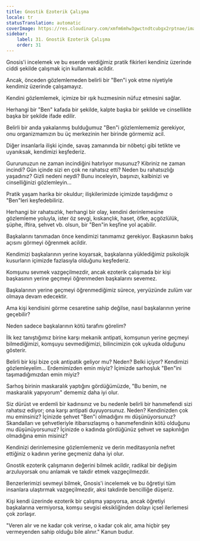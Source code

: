 ```yaml
---
title: Gnostik Ezoterik Çalışma
locale: tr
statusTranslation: automatic
coverImage: https://res.cloudinary.com/xmfm6mhw3gwctndtcubgx2rptnae/image/upload/v1740468922/small_cover_tratado_de_psicologia_revolucionaria_a4c0dca4e0.webp
sidebar:
    label: 31. Gnostik Ezoterik Çalışma
    order: 31
---
```

Gnosis'i incelemek ve bu eserde verdiğimiz pratik fikirleri kendiniz üzerinde ciddi şekilde çalışmak için kullanmak acildir.

Ancak, önceden gözlemlemeden belirli bir "Ben"i yok etme niyetiyle kendimiz üzerinde çalışamayız.

Kendini gözlemlemek, içimize bir ışık huzmesinin nüfuz etmesini sağlar.

Herhangi bir "Ben" kafada bir şekilde, kalpte başka bir şekilde ve cinsellikte başka bir şekilde ifade edilir.

Belirli bir anda yakalanmış bulduğumuz "Ben"i gözlemlememiz gerekiyor, onu organizmamızın bu üç merkezinin her birinde görmemiz acil.

Diğer insanlarla ilişki içinde, savaş zamanında bir nöbetçi gibi tetikte ve uyanıksak, kendimizi keşfederiz.

Gururunuzun ne zaman incindiğini hatırlıyor musunuz? Kibriniz ne zaman incindi? Gün içinde sizi en çok ne rahatsız etti? Neden bu rahatsızlığı yaşadınız? Gizli nedeni neydi? Bunu inceleyin, başınızı, kalbinizi ve cinselliğinizi gözlemleyin...

Pratik yaşam harika bir okuldur; ilişkilerimizde içimizde taşıdığımız o "Ben"leri keşfedebiliriz.

Herhangi bir rahatsızlık, herhangi bir olay, kendini derinlemesine gözlemleme yoluyla, ister öz sevgi, kıskançlık, haset, öfke, açgözlülük, şüphe, iftira, şehvet vb. olsun, bir "Ben"in keşfine yol açabilir.

Başkalarını tanımadan önce kendimizi tanımamız gerekiyor. Başkasının bakış açısını görmeyi öğrenmek acildir.

Kendimizi başkalarının yerine koyarsak, başkalarına yüklediğimiz psikolojik kusurların içimizde fazlasıyla olduğunu keşfederiz.

Komşunu sevmek vazgeçilmezdir, ancak ezoterik çalışmada bir kişi başkasının yerine geçmeyi öğrenmeden başkalarını sevemez.

Başkalarının yerine geçmeyi öğrenmediğimiz sürece, yeryüzünde zulüm var olmaya devam edecektir.

Ama kişi kendisini görme cesaretine sahip değilse, nasıl başkalarının yerine geçebilir?

Neden sadece başkalarının kötü tarafını görelim?

İlk kez tanıştığımız birine karşı mekanik antipati, komşunun yerine geçmeyi bilmediğimizi, komşuyu sevmediğimizi, bilincimizin çok uykuda olduğunu gösterir.

Belirli bir kişi bize çok antipatik geliyor mu? Neden? Belki içiyor? Kendimizi gözlemleyelim... Erdemimizden emin miyiz? İçimizde sarhoşluk "Ben"ini taşımadığımızdan emin miyiz?

Sarhoş birinin maskaralık yaptığını gördüğümüzde, "Bu benim, ne maskaralık yapıyorum" dememiz daha iyi olur.

Siz dürüst ve erdemli bir kadınsınız ve bu nedenle belirli bir hanımefendi sizi rahatsız ediyor; ona karşı antipati duyuyorsunuz. Neden? Kendinizden çok mu eminsiniz? İçinizde şehvet "Ben"i olmadığını mı düşünüyorsunuz? Skandalları ve şehvetleriyle itibarsızlaşmış o hanımefendinin kötü olduğunu mu düşünüyorsunuz? İçinizde o kadında gördüğünüz şehvet ve sapkınlığın olmadığına emin misiniz?

Kendinizi derinlemesine gözlemlemeniz ve derin meditasyonla nefret ettiğiniz o kadının yerine geçmeniz daha iyi olur.

Gnostik ezoterik çalışmanın değerini bilmek acildir, radikal bir değişim arzuluyorsak onu anlamak ve takdir etmek vazgeçilmezdir.

Benzerlerimizi sevmeyi bilmek, Gnosis'i incelemek ve bu öğretiyi tüm insanlara ulaştırmak vazgeçilmezdir, aksi takdirde bencilliğe düşeriz.

Kişi kendi üzerinde ezoterik bir çalışma yapıyorsa, ancak öğretiyi başkalarına vermiyorsa, komşu sevgisi eksikliğinden dolayı içsel ilerlemesi çok zorlaşır.

"Veren alır ve ne kadar çok verirse, o kadar çok alır, ama hiçbir şey vermeyenden sahip olduğu bile alınır." Kanun budur.

